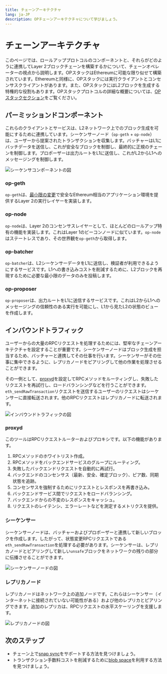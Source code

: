 ```yaml
---
title: チェーンアーキテクチャ
lang: ja-JP
description: OPチェーンアーキテクチャについて学びましょう。
---
```



# チェーンアーキテクチャ

このページでは、ロールアッププロトコルのコンポーネントと、それらがどのように連携してLayer 2ブロックチェーンを構築するかについて、チェーンオペレーターの視点から説明します。OPスタックはEthereumに可能な限り似せて構築されています。Ethereumと同様に、OPスタックには実行クライアントとコンセンサスクライアントがあります。また、OPスタックにはL2ブロックを生成する特権的な役割もあります。OPスタックプロトコルの詳細な概要については、[OPスタックセクション](/stack/getting-started)をご覧ください。

## パーミッションドコンポーネント

これらのクライアントとサービスは、L2ネットワーク上でのブロック生成を可能にするために連携しています。シーケンサーノード（`op-geth` + `op-node`）は、ユーザーから提案されたトランザクションを収集します。バッチャーはL1にバッチデータを送信し、これが安全なブロックを制御し、最終的に正規のチェーンを制御します。プロポーザーは出力ルートをL1に送信し、これがL2からL1へのメッセージングを制御します。

<Image src="/img/builders/chain-operators/sequencer-diagram.png" alt="シーケンサコンポーネントの図" width={400} height={400} />

### op-geth

`op-geth`は、[最小限の変更](https://op-geth.optimism.io/)で安全なEthereum相当のアプリケーション環境を提供するLayer 2の実行レイヤーを実装します。

### op-node

`op-node`は、Layer 2のコンセンサスレイヤーとして、ほとんどのロールアップ特有の機能を実装します。これはLayer 1のビーコンノードに似ています。`op-node`はステートレスであり、その世界観を`op-geth`から取得します。

### op-batcher

`op-batcher`は、L2シーケンサーデータをL1に送信し、検証者が利用できるようにするサービスです。L1への書き込みコストを削減するために、L2ブロックを再現するために必要な最小限のデータのみを投稿します。

### op-proposer

`op-proposer`は、出力ルートをL1に送信するサービスです。これはL2からL1へのメッセージングの信頼性のある実行を可能にし、L1から見たL2の状態のビューを作成します。

## インバウンドトラフィック

ユーザーからの大量のRPCリクエストを処理するためには、堅牢なチェーンアーキテクチャを設定することが重要です。シーケンサーノードはブロック生成を担当するため、バッチャーと連携してその仕事を行います。シーケンサーがその仕事に集中できるように、レプリカノードをピアリングして他の作業を処理させることができます。

その一例として、[proxyd](https://github.com/ethereum-optimism/optimism/tree/develop/proxyd)を設定してRPCメソッドをルーティングし、失敗したリクエストを再試行し、ロードバランシングなどを行うことができます。`eth_sendRawTransaction`リクエストを送信するユーザーのリクエストはシーケンサーに直接転送されます。他のRPCリクエストはレプリカノードに転送されます。

<Image src="/img/builders/chain-operators/ingress-traffic-diagram.png" alt="インバウンドトラフィックの図" width={400} height={400} />

### proxyd

このツールはRPCリクエストルーターおよびプロキシです。以下の機能があります。

1.  RPCメソッドのホワイトリスト作成。
2.  RPCメソッドをバックエンドサービスのグループにルーティング。
3.  失敗したバックエンドリクエストを自動的に再試行。
4.  バックエンドのコンセンサス（最新、安全、確定ブロック）、ピア数、同期状態を追跡。
5.  コンセンサスを強制するためにリクエストとレスポンスを再書き込み。
6.  バックエンドサービス間でリクエストをロードバランシング。
7.  バックエンドからの不変のレスポンスをキャッシュ。
8.  リクエストのレイテンシ、エラーレートなどを測定するメトリクスを提供。

### シーケンサー

シーケンサーノードは、バッチャーおよびプロポーザーと連携して新しいブロックを作成します。したがって、状態変更RPCリクエストである`eth_sendRawTransaction`を処理する必要があります。シーケンサーは、レプリカノードとピアリングして新しい`unsafe`ブロックをネットワークの残りの部分に伝播させることができます。

<Image src="/img/builders/chain-operators/sequencer-node.png" alt="シーケンサーノードの図" width={400} height={400} />

### レプリカノード

レプリカノードはネットワーク上の追加ノードです。これらはシーケンサー（インターネットに接続されていない可能性がある）および他のレプリカとピアリングできます。追加のレプリカは、RPCリクエストの水平スケーリングを支援します。

<Image src="/img/builders/chain-operators/replica-node.png" alt="レプリカノードの図" width={200} height={200} />

## 次のステップ

*   チェーン上で[snap sync](/builders/chain-operators/management/snap-sync)をサポートする方法を見つけましょう。
*   トランザクション手数料コストを削減するために[blob space](/builders/chain-operators/management/blobs)を利用する方法を見つけましょう。
